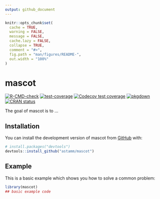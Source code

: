 ```yaml
---
output: github_document
---
```


<!-- README.md is generated from README.Rmd. Please edit that file -->

```r
knitr::opts_chunk$set(
  cache = TRUE, 
  warning = FALSE, 
  message = FALSE, 
  cache.lazy = FALSE, 
  collapse = TRUE,
  comment = "#>",
  fig.path = "man/figures/README-",
  out.width = "100%"
)
```

# mascot

<!-- badges: start -->
[![R-CMD-check](https://github.com/astamm/mascot/workflows/R-CMD-check/badge.svg)](https://github.com/astamm/mascot/actions)
[![test-coverage](https://github.com/astamm/mascot/workflows/test-coverage/badge.svg)](https://github.com/astamm/mascot/actions)
[![Codecov test coverage](https://codecov.io/gh/astamm/mascot/branch/master/graph/badge.svg)](https://app.codecov.io/gh/astamm/mascot?branch=master)
[![pkgdown](https://github.com/astamm/mascot/workflows/pkgdown/badge.svg)](https://github.com/astamm/mascot/actions)
[![CRAN status](https://www.r-pkg.org/badges/version/mascot)](https://CRAN.R-project.org/package=mascot)
<!-- badges: end -->

The goal of mascot is to ...

## Installation

You can install the development version of mascot from [GitHub](https://github.com/) with:

``` r
# install.packages("devtools")
devtools::install_github("astamm/mascot")
```

## Example

This is a basic example which shows you how to solve a common problem:

```r
library(mascot)
## basic example code
```
